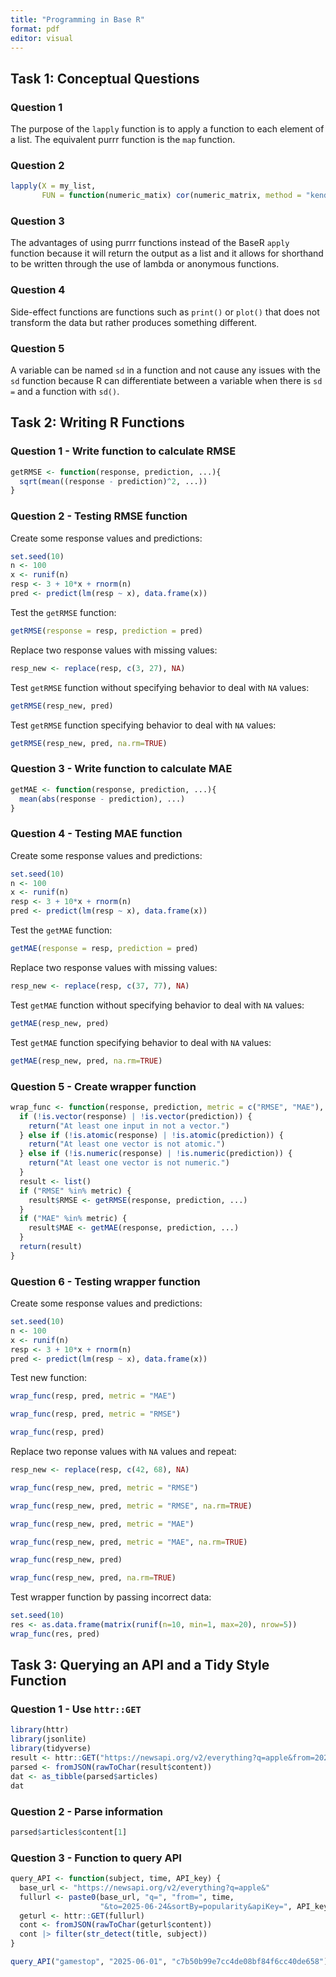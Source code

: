 ```yaml
---
title: "Programming in Base R"
format: pdf
editor: visual
---
```


## Task 1: Conceptual Questions

### Question 1

The purpose of the `lapply` function is to apply a function to each element of a list. The equivalent purrr function is the `map` function.

### Question 2

```r
lapply(X = my_list, 
       FUN = function(numeric_matix) cor(numeric_matrix, method = "kendall"))
```

### Question 3

The advantages of using purrr functions instead of the BaseR `apply` function because it will return the output as a list and it allows for shorthand to be written through the use of lambda or anonymous functions.

### Question 4

Side-effect functions are functions such as `print()` or `plot()` that does not transform the data but rather produces something different.

### Question 5

A variable can be named `sd` in a function and not cause any issues with the `sd` function because R can differentiate between a variable when there is `sd =` and a function with `sd()`.

## Task 2: Writing R Functions

### Question 1 - Write function to calculate RMSE

```r
getRMSE <- function(response, prediction, ...){
  sqrt(mean((response - prediction)^2, ...))
}
```

### Question 2 - Testing RMSE function

Create some response values and predictions:

```r
set.seed(10)
n <- 100
x <- runif(n)
resp <- 3 + 10*x + rnorm(n)
pred <- predict(lm(resp ~ x), data.frame(x))
```

Test the `getRMSE` function:

```r
getRMSE(response = resp, prediction = pred)
```

Replace two response values with missing values:

```r
resp_new <- replace(resp, c(3, 27), NA)
```

Test `getRMSE` function without specifying behavior to deal with `NA` values:

```r
getRMSE(resp_new, pred)
```

Test `getRMSE` function specifying behavior to deal with `NA` values:

```r
getRMSE(resp_new, pred, na.rm=TRUE)
```

### Question 3 - Write function to calculate MAE

```r
getMAE <- function(response, prediction, ...){
  mean(abs(response - prediction), ...)
}
```

### Question 4 - Testing MAE function

Create some response values and predictions:

```r
set.seed(10)
n <- 100
x <- runif(n)
resp <- 3 + 10*x + rnorm(n)
pred <- predict(lm(resp ~ x), data.frame(x))
```

Test the `getMAE` function:

```r
getMAE(response = resp, prediction = pred)
```

Replace two response values with missing values:

```r
resp_new <- replace(resp, c(37, 77), NA)
```

Test `getMAE` function without specifying behavior to deal with `NA` values:

```r
getMAE(resp_new, pred)
```

Test `getMAE` function specifying behavior to deal with `NA` values:

```r
getMAE(resp_new, pred, na.rm=TRUE)
```

### Question 5 - Create wrapper function

```r
wrap_func <- function(response, prediction, metric = c("RMSE", "MAE"), ...) {
  if (!is.vector(response) | !is.vector(prediction)) {
    return("At least one input in not a vector.")
  } else if (!is.atomic(response) | !is.atomic(prediction)) {
    return("At least one vector is not atomic.")
  } else if (!is.numeric(response) | !is.numeric(prediction)) {
    return("At least one vector is not numeric.")
  } 
  result <- list()
  if ("RMSE" %in% metric) {
    result$RMSE <- getRMSE(response, prediction, ...)
  }
  if ("MAE" %in% metric) {
    result$MAE <- getMAE(response, prediction, ...)
  }
  return(result)
}
```

### Question 6 - Testing wrapper function

Create some response values and predictions:

```r
set.seed(10)
n <- 100
x <- runif(n)
resp <- 3 + 10*x + rnorm(n)
pred <- predict(lm(resp ~ x), data.frame(x))
```

Test new function:

```r
wrap_func(resp, pred, metric = "MAE")
```

```r
wrap_func(resp, pred, metric = "RMSE")
```

```r
wrap_func(resp, pred)
```

Replace two reponse values with `NA` values and repeat:

```r
resp_new <- replace(resp, c(42, 68), NA)
```

```r
wrap_func(resp_new, pred, metric = "RMSE")
```

```r
wrap_func(resp_new, pred, metric = "RMSE", na.rm=TRUE)
```

```r
wrap_func(resp_new, pred, metric = "MAE")
```

```r
wrap_func(resp_new, pred, metric = "MAE", na.rm=TRUE)
```

```r
wrap_func(resp_new, pred)
```

```r
wrap_func(resp_new, pred, na.rm=TRUE)
```

Test wrapper function by passing incorrect data:

```r
set.seed(10)
res <- as.data.frame(matrix(runif(n=10, min=1, max=20), nrow=5))
wrap_func(res, pred)
```

## Task 3: Querying an API and a Tidy Style Function

### Question 1 - Use `httr::GET`

```r
library(httr)
library(jsonlite)
library(tidyverse)
result <- httr::GET("https://newsapi.org/v2/everything?q=apple&from=2025-06-24&to=2025-06-24&sortBy=popularity&apiKey=c7b50b99e7cc4de08bf84f6cc40de658")
parsed <- fromJSON(rawToChar(result$content))
dat <- as_tibble(parsed$articles)
dat
```

### Question 2 - Parse information

```r
parsed$articles$content[1]
```
### Question 3 - Function to query API

```r
query_API <- function(subject, time, API_key) {
  base_url <- "https://newsapi.org/v2/everything?q=apple&"
  fullurl <- paste0(base_url, "q=", "from=", time, 
                    "&to=2025-06-24&sortBy=popularity&apiKey=", API_key)
  geturl <- httr::GET(fullurl)
  cont <- fromJSON(rawToChar(geturl$content))
  cont |> filter(str_detect(title, subject))
}
```

```r
query_API("gamestop", "2025-06-01", "c7b50b99e7cc4de08bf84f6cc40de658")
```


